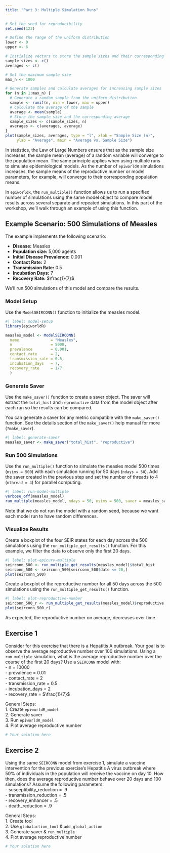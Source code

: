 ```yaml
---
title: "Part 3: Multiple Simulation Runs"
---
```


```r
# Set the seed for reproducibility
set.seed(123)

# Define the range of the uniform distribution
lower <- 0
upper <- 6

# Initialize vectors to store the sample sizes and their corresponding averages
sample_sizes <- c()
averages <- c()

# Set the maximum sample size
max_n <- 1000

# Generate samples and calculate averages for increasing sample sizes
for (n in 1:max_n) {
  # Generate a random sample from the uniform distribution
  sample <- runif(n, min = lower, max = upper)
  # Calculate the average of the sample
  average <- mean(sample)
  # Store the sample size and the corresponding average
  sample_sizes <- c(sample_sizes, n)
  averages <- c(averages, average)
}
plot(sample_sizes, averages, type = "l", xlab = "Sample Size (n)", 
     ylab = "Average", main = "Average vs. Sample Size")
```

In statistics, the Law of Large Numbers ensures that as the sample size increases, the sample mean (average) of a random variable will converge to the population mean. The same principle applies when using multiple runs to simulate epidemiological models. As the number of `epiworldR` simulations increases, the sample means of the reproductive number or model parameters, for example, will converge to their corresponding population means.

In `epiworldR`, the `run_multiple()` function allows us to run a specified number of simulations using the same model object to compare model results across several separate and repeated simulations. In this part of the workshop, we'll walk through an example of using this function.

## Example Scenario: 500 Simulations of Measles

The example implements the following scenario:

-   **Disease:** Measles
-   **Population size:** 5,000 agents
-   **Initial Disease Prevalence:** 0.001
-   **Contact Rate:** 2
-   **Transmission Rate:** 0.5
-   **Incubation Days:** 7
-   **Recovery Rate:** $\frac{1}{7}$

We'll run 500 simulations of this model and compare the results.

### Model Setup

Use the `ModelSEIRCONN()` function to initialize the measles model.

```r
#| label: model-setup
library(epiworldR)

measles_model <- ModelSEIRCONN(
  name              = "Measles",
  n                 = 5000, 
  prevalence        = 0.001, 
  contact_rate      = 2,
  transmission_rate = 0.5,
  incubation_days   = 7,
  recovery_rate     = 1/7
  )
```

### Generate Saver

Use the `make_saver()` function to create a saver object. The saver will extract the `total_hist` and `reproductive` data from the model object after each run so the results can be compared.

::: callout-note
You can generate a saver for any metric compatible with the `make_saver()` function. See the details section of the `make_saver()` help manual for more (`?make_saver`).
:::

```r
#| label: generate-saver
measles_saver <- make_saver("total_hist", "reproductive")
```

### Run 500 Simulations

Use the `run_multiple()` function to simulate the measles model 500 times (`nsims = 500`) with each simulation running for 50 days (`ndays = 50`). Add the saver created in the previous step and set the number of threads to 4 (`nthread = 4`) for parallel computing.

```r
#| label: run-model-multiple
verbose_off(measles_model)
run_multiple(measles_model, ndays = 50, nsims = 500, saver = measles_saver, nthread = 4)
```

Note that we do not run the model with a random seed, because we want each model run to have random differences.

### Visualize Results

Create a boxplot of the four SEIR states for each day across the 500 simulations using the `run_multiple_get_results()` function. For this example, we filter the data to observe only the first 20 days.

```r
#| label: plot-epicurv-multiple
seirconn_500 <- run_multiple_get_results(measles_model)$total_hist
seirconn_500 <- seirconn_500[seirconn_500$date <= 20,]
plot(seirconn_500)
```

Create a boxplot of the reproductive number for all 50 days across the 500 simulations using the `run_multiple_get_results()` function.

```r
#| label: plot-reproductive-number
seirconn_500_r <- run_multiple_get_results(measles_model)$reproductive
plot(seirconn_500_r)
```

As expected, the reproductive number on average, decreases over time.

## Exercise 1

Consider for this exercise that there is a Hepatitis A outbreak. Your goal is to observe the average reproductive number over 100 simulations. Using a `run_multiple` simulation, what is the average reproductive number over the course of the first 20 days? Use a `SEIRCONN` model with:\
- n = 10000\
- prevalence = 0.01\
- contact_rate = 2\
- transmission_rate = 0.5\
- incubation_days = 2\
- recovery_rate = $\frac{1}{7}$

::: {.callout-tip collapse="true"}
General Steps:\
1. Create `epiworldR_model`\
2. Generate saver\
3. Run `epiworldR_model`\
4. Plot average reproductive number
:::

```r
# Your solution here

```

## Exercise 2

Using the same `SEIRCONN` model from exercise 1, simulate a vaccine intervention for the previous exercise's Hepatitis A virus outbreak where 50% of individuals in the population will receive the vaccine on day 10. How then, does the average reproductive number behave over 20 days and 100 simulations? Assume the following parameters:\
- susceptibility_reduction = .9\
- transmission_reduction = .5\
- recovery_enhancer = .5\
- death_reduction = .9

::: {.callout-tip collapse="true"}
General Steps:\
1. Create tool\
2. Use `globalaction_tool` & `add_global_action`\
3. Generate saver & `run_multiple`\
4. Plot average reproductive number
:::

```r
# Your solution here

```
